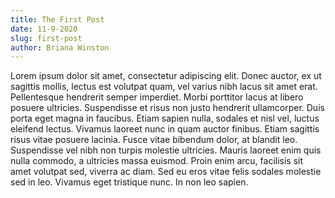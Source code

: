 ```yaml
---
title: The First Post
date: 11-9-2020
slug: first-post
author: Briana Winston
---
```

Lorem ipsum dolor sit amet, consectetur adipiscing elit. Donec auctor, ex ut sagittis mollis, lectus est volutpat quam, vel varius nibh lacus sit amet erat. Pellentesque hendrerit semper imperdiet. Morbi porttitor lacus at libero posuere ultricies. Suspendisse et risus non justo hendrerit ullamcorper. Duis porta eget magna in faucibus. Etiam sapien nulla, sodales et nisl vel, luctus eleifend lectus. Vivamus laoreet nunc in quam auctor finibus. Etiam sagittis risus vitae posuere lacinia. Fusce vitae bibendum dolor, at blandit leo. Suspendisse vel nibh non turpis molestie ultricies. Mauris laoreet enim quis nulla commodo, a ultricies massa euismod. Proin enim arcu, facilisis sit amet volutpat sed, viverra ac diam. Sed eu eros vitae felis sodales molestie sed in leo. Vivamus eget tristique nunc. In non leo sapien.